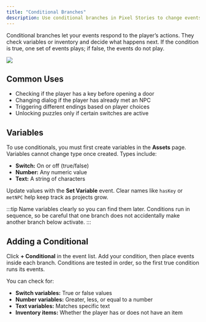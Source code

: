 ```yaml
---
title: "Conditional Branches"
description: Use conditional branches in Pixel Stories to change events based on player choices, variables, and inventory, creating dynamic stories with multiple outcomes.
---
```


Conditional branches let your events respond to the player’s actions. They check variables or inventory and decide what happens next. If the condition is true, one set of events plays; if false, the events do not play.

<div style="max-width:400px;">

![](../../../assets/docs-images/event-system/image-5.png)

</div>

## Common Uses

- Checking if the player has a key before opening a door
- Changing dialog if the player has already met an NPC
- Triggering different endings based on player choices
- Unlocking puzzles only if certain switches are active

## Variables

To use conditionals, you must first create variables in the **Assets** page. Variables cannot change type once created. Types include:

- **Switch:** On or off (true/false)
- **Number:** Any numeric value
- **Text:** A string of characters

Update values with the **Set Variable** event. Clear names like `hasKey` or `metNPC` help keep track as projects grow.

:::tip
Name variables clearly so you can find them later. Conditions run in sequence, so be careful that one branch does not accidentally make another branch below activate.
:::

## Adding a Conditional

Click **+ Conditional** in the event list. Add your condition, then place events inside each branch. Conditions are tested in order, so the first true condition runs its events.

You can check for:

- **Switch variables:** True or false values
- **Number variables:** Greater, less, or equal to a number
- **Text variables:** Matches specific text
- **Inventory items:** Whether the player has or does not have an item
